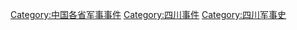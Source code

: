 [[Category:中国各省军事事件|Category:中国各省军事事件]]
[[Category:四川事件|Category:四川事件]]
[[Category:四川军事史|Category:四川军事史]]